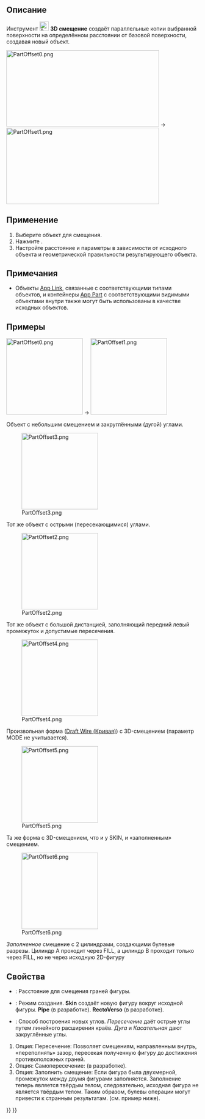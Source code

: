 <languages/>

{{Docnav/ru
|[[Part_CrossSections/ru|Поперечные сечения]]
|[[Part_Offset2D/ru|2D cмещение]]
|[[Part_Workbench/ru|Деталь]]
|IconL=Part_CrossSections.svg
|IconR=Part_Offset2D.svg
|IconC=Workbench_Part.svg
}}

{{GuiCommand/ru
|Name=Part_Offset
|Name/ru=Смещение 3D
|MenuLocation=Деталь → Смещение 3D
|Workbenches=[[Part_Workbench/ru|Деталь]]
|SeeAlso=[[Part_Thickness/ru|Толщина]], [[Part_Offset2D/ru|2D смещение]]
}}

<span id="Description"></span>
==Описание==

Инструмент [[Image:Part_Offset.svg|24px]] '''3D смещение''' создаёт параллельные копии выбранной поверхности на определённом расстоянии от базовой поверхности, создавая новый объект.

[[Image:PartOffset0.png|400x200px]]  →  [[Image:PartOffset1.png|400x200px]]

<span id="Usage"></span>
== Применение ==

# Выберите объект для смещения.
# Нажмите {{Button|[[Image:Part_Offset.svg|16px]] [[Part_Offset/ru|Смещение 3D]]}}.
# Настройте расстояние и параметры в зависимости от исходного объекта и геометрической правильности результирующего объекта.

<span id="Notes"></span>
== Примечания ==

<div class="mw-translate-fuzzy">
* Объекты [[App_Link/ru|App Link]], связанные с соответствующими типами объектов, и контейнеры [[App_Part/ru|App Part]] с соответствующими видимыми объектами внутри также могут быть использованы в качестве исходных объектов. {{Version/ru|0.20}}
</div>

<span id="Examples"></span>
== Примеры ==

[[Image:PartOffset0.png|x200px]]  →  [[Image:PartOffset1.png|x200px]]

Объект с небольшим смещением и закруглёнными (дугой) углами.

[[Image:PartOffset3.png|x200px]] 

Тот же объект с острыми (пересекающимися) углами.

[[Image:PartOffset2.png|x200px]] 

Тот же объект с большой дистанцией, заполняющий передний левый промежуток и допустимые пересечения.

[[Image:PartOffset4.png|x200px]] 

Произвольная форма ([[Draft_Wire/ru|Draft Wire (Кривая)]]) с 3D-смещением (параметр MODE не учитывается).

[[Image:PartOffset5.png|x200px]] 

Та же форма с 3D-смещением, что и у SKIN, и «заполненным» смещением.

[[Image:PartOffset6.png|x200px]] 

<div class="mw-translate-fuzzy">
''Заполненное'' смещение с 2 цилиндрами, создающими булевые разрезы. Цилиндр A проходит через FILL, а цилиндр B проходит только через FILL, но не через исходную 2D-фигуру
</div>

<span id="Properties"></span>
== Свойства == 

{{Properties_Title|Offset}}

<div class="mw-translate-fuzzy">
* {{PropertyData|Смещение}}: Расстояние для смещения граней фигуры.
* {{PropertyData|Режим}}: Режим создания. '''Skin''' создаёт новую фигуру вокруг исходной фигуры. '''Pipe''' (в разработке). '''RectoVerso''' (в разработке).
* {{PropertyData|Тип соединения}}: Способ построения новых углов. ''Пересечение'' даёт острые углы путем линейного расширения краёв. ''Дуга'' и ''Касательная'' дают закруглённые углы.
</div>

<div class="mw-translate-fuzzy">
# Опция: Пересечение: Позволяет смещениям, направленным внутрь, «переполнять» зазор, пересекая полученную фигуру до достижения противоположных граней. 
# Опция: Самопересечение: (в разработке).
# Опция: Заполнить смещение: Если фигура была двухмерной, промежуток между двумя фигурами заполняется. Заполнение теперь является твёрдым телом, следовательно, исходная фигура не является твёрдым телом. Таким образом, булевы операции могут привести к странным результатам. (см. пример ниже).
</div>


{{Docnav/ru
|[[Part_CrossSections/ru|Поперечные сечения]]
|[[Part_Offset2D/ru|2D cмещение]]
|[[Part_Workbench/ru|Деталь]]
|IconL=Part_CrossSections.svg
|IconR=Part_Offset2D.svg
|IconC=Workbench_Part.svg
}}

{{Part_Tools_navi{{#translation:}}}}
{{Userdocnavi{{#translation:}}}}